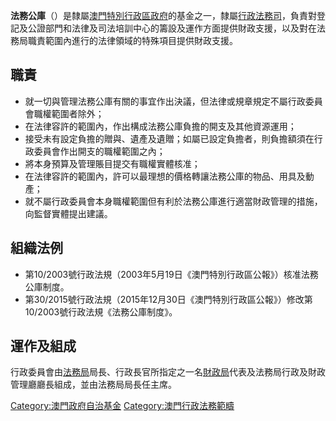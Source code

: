 {{Unreferenced|time=2021-01-28T10:31:58+00:00}}
{{澳門政府部門基礎資訊
| 中文部門名稱=法務公庫
| 葡文部門名稱={{lang|pt|Cofre dos Assuntos de Justiça}}
| 部門標誌=Coat of arms of Macao.svg
| 部門標誌名稱 = 中華人民共和國澳門特別行政區政府標誌
| 首長職銜=行政委員會主席
| 首長姓名=劉德學
| 部門性質=行政及財政自治實體
| 成立年份=2003年
| 所屬部門=[[行政法務司|行政法務司]]
| 總部={{MAC}}水坑尾街162號公共行政大樓19樓
| 網站=https://www.dsaj.gov.mo/ www.dsaj.gov.mo/
}}
'''法務公庫'''（{{lang-pt|'''Cofre dos Assuntos de Justiça''','''CAJ'''}}）是隸屬[[澳門特別行政區政府|澳門特別行政區政府]]的基金之一，隸屬[[行政法務司|行政法務司]]，負責對登記及公證部門和法律及司法培訓中心的籌設及運作方面提供財政支援，以及對在法務局職責範圍內進行的法律領域的特殊項目提供財政支援。

==職責==
*就一切與管理法務公庫有關的事宜作出決議，但法律或規章規定不屬行政委員會職權範圍者除外；
*在法律容許的範圍內，作出構成法務公庫負擔的開支及其他資源運用；
*接受未有設定負擔的贈與、遺產及遺贈；如屬已設定負擔者，則負擔額須在行政委員會作出開支的職權範圍之內；
*將本身預算及管理賬目提交有職權實體核准；
*在法律容許的範圍內，許可以最理想的價格轉讓法務公庫的物品、用具及動產；
*就不屬行政委員會本身職權範圍但有利於法務公庫進行適當財政管理的措施，向監督實體提出建議。

==組織法例==
*第10/2003號行政法規（2003年5月19日《澳門特別行政區公報》）核准法務公庫制度。
*第30/2015號行政法規（2015年12月30日《澳門特別行政區公報》）修改第10/2003號行政法規《法務公庫制度》。

==運作及組成==
行政委員會由[[法務局|法務局]]局長、行政長官所指定之一名[[財政局|財政局]]代表及法務局行政及財政管理廳廳長組成，並由法務局局長任主席。

{{澳門特別行政區政府部門}}

[[Category:澳門政府自治基金|Category:澳門政府自治基金]]
[[Category:澳門行政法務範疇|Category:澳門行政法務範疇]]